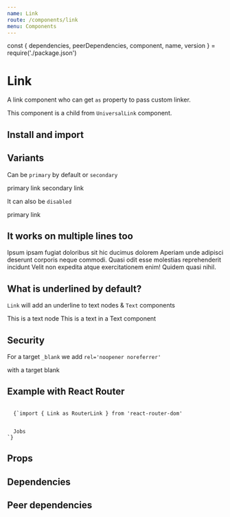 ```yaml
---
name: Link
route: /components/link
menu: Components
---
```


const { dependencies, peerDependencies, component, name, version } = require('./package.json')

# Link

<TagVersion version={version} name={name} />

A link component who can get `as` property to pass custom linker.

This component is a child from `UniversalLink` component.

## Install and import

<Usage component={component} name={name} peerDependencies={peerDependencies} />

## Variants

Can be `primary` by default or `secondary`

<Playground>
  <Box>
    <Link href="#">primary link</Link>
  </Box>
  <Box>
    <Link href="#" variant="secondary">
      secondary link
    </Link>
  </Box>
</Playground>

It can also be `disabled`

<Playground>
  <Link disabled href="#">
    primary link
  </Link>
</Playground>

## It works on multiple lines too

<Playground>
  <Box>
    <Link as={LinkDocz} display="inline" to="/components/shape" variant="primary">
      Ipsum ipsam fugiat doloribus sit hic ducimus dolorem Aperiam unde adipisci deserunt corporis
      neque commodi. Quasi odit esse molestias reprehenderit incidunt Velit non expedita atque
      exercitationem enim! Quidem quasi nihil.
    </Link>
  </Box>
</Playground>

## What is underlined by default?

`Link` will add an underline to text nodes & `Text` components

<Playground>
  <Box>
    <Link as={LinkDocz} to="/components/shape">
      <Avatar
        name="jungle"
        size="lg"
        src="https://avatars3.githubusercontent.com/u/13100706?s=200&v=4"
      />
      This is a text node
    </Link>
  </Box>
  <Box>
    <Link as={LinkDocz} to="/components/shape">
      <Avatar name="jungle" size="lg" />
      <Text>This is a text in a Text component</Text>
    </Link>
  </Box>
</Playground>

## Security

For a target `_blank` we add `rel='noopener noreferrer'`

<Playground>
  <Link href="#" target="_blank">
    with a target blank
  </Link>
</Playground>

## Example with React Router

<Code>
  {`import { Link as RouterLink } from 'react-router-dom'

<Link as={RouterLink} to="/jobs">
  Jobs
</Link>`}
</Code>

## Props

<Props of={Link} />

## Dependencies

<Dependencies dependencies={dependencies} />

## Peer dependencies

<Dependencies dependencies={peerDependencies} />
